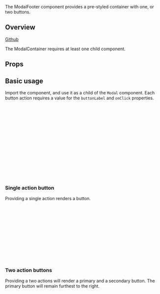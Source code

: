 
<Meta of={ModalFooterStories} />

<Title>ModalFooter</Title>

<Subtitle>
  The ModalFooter component provides a pre-styled container with one, or two
  buttons.
</Subtitle>

<Canvas of={ModalFooterStories.Demo} />

## Overview

[Github](https://github.com/recondesigns/be-ubiquitous/tree/main/src/components/ModalFooter)

The ModalContainer requires at least one child component.

## Props

<ArgTypes />

## Basic usage

Import the component, and use it as a child of the `Modal` component. Each button action
requires a value for the `buttonLabel` and `onClick` properties.

```jsx
import { Modal } from "ubiq-ui"

return (
  <Modal>
    <Modal.Footer actions={{
      primaryAction: {
        buttonLabel: 'Button',
        onClick: onClickFunc
      },
      secondaryAction: {
        buttonLabel: 'Button',
        onClick: onClickFunc
      }
    }}>
  </Modal>
)
```

### Single action button

Providing a single action renders a button.

```jsx
import { Modal } from "ubiq-ui"

return (
  <Modal>
    <Modal.Footer actions={{
      primaryAction: {
        buttonLabel: 'Button',
        onClick: onClickFunc
      }
    }}>
  </Modal>
)
```

<Canvas of={ModalFooterStories.SingleAction} />

### Two action buttons

Providing a two actions will render a primary and a secondary button. The primary button
will remain furthest to the right.

```jsx
import { Modal } from "ubiq-ui"

return (
  <Modal>
    <Modal.Footer actions={{
      primaryAction: {
        buttonLabel: 'Button',
        onClick: onClickFunc
      },
      secondaryAction: {
        buttonLabel: 'Button',
        onClick: onClickFunc
      }
    }}>
  </Modal>
)
```

<Canvas of={ModalFooterStories.TwoActions} />
